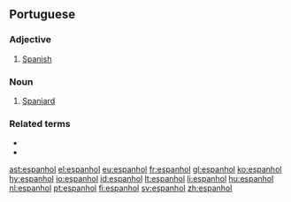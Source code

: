 ==Portuguese==

===Adjective===
{{pt-adj|f=espanhola|pl=espanhóis}}

# [[Spanish]]

===Noun===
{{pt-noun}}

# [[Spaniard]]

===Related terms===
* {{l|pt|Espanha}}
* {{l|pt|espanholismo}}

[[ast:espanhol]]
[[el:espanhol]]
[[eu:espanhol]]
[[fr:espanhol]]
[[gl:espanhol]]
[[ko:espanhol]]
[[hy:espanhol]]
[[io:espanhol]]
[[id:espanhol]]
[[lt:espanhol]]
[[li:espanhol]]
[[hu:espanhol]]
[[nl:espanhol]]
[[pt:espanhol]]
[[fi:espanhol]]
[[sv:espanhol]]
[[zh:espanhol]]